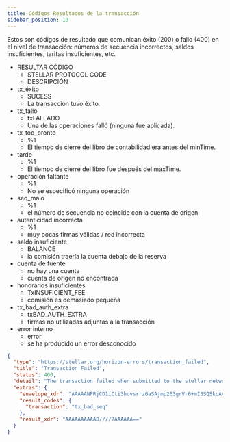 ```yaml
---
title: Códigos Resultados de la transacción
sidebar_position: 10
---
```



Estos son códigos de resultado que comunican éxito (200) o fallo (400) en el nivel de transacción: números de secuencia incorrectos, saldos insuficientes, tarifas insuficientes, etc.

<AttributeTable>

- RESULTAR CÓDIGO
  - STELLAR PROTOCOL CODE
  - DESCRIPCIÓN
- tx_éxito
  - SUCESS
  - La transacción tuvo éxito.
- tx_fallo
  - txFALLADO
  - Una de las operaciones falló (ninguna fue aplicada).
- tx_too_pronto
  - %1
  - El tiempo de cierre del libro de contabilidad era antes del minTime.
- tarde
  - %1
  - El tiempo de cierre del libro fue después del maxTime.
- operación faltante
  - %1
  - No se especificó ninguna operación
- seq_malo
  - %1
  - el número de secuencia no coincide con la cuenta de origen
- autenticidad incorrecta
  - %1
  - muy pocas firmas válidas / red incorrecta
- saldo insuficiente
  - BALANCE
  - la comisión traería la cuenta debajo de la reserva
- cuenta de fuente
  - no hay una cuenta
  - cuenta de origen no encontrada
- honorarios insuficientes
  - TxINSUFICIENT_FEE
  - comisión es demasiado pequeña
- tx_bad_auth_extra
  - txBAD_AUTH_EXTRA
  - firmas no utilizadas adjuntas a la transacción
- error interno
  - error
  - se ha producido un error desconocido

</AttributeTable>

<ExampleResponse title="Example Response for a 'tx_bad_seq' Result Code">

```json
{
  "type": "https://stellar.org/horizon-errors/transaction_failed",
  "title": "Transaction Failed",
  "status": 400,
  "detail": "The transaction failed when submitted to the stellar network. The `extras.result_codes` field on this response contains further details.  Descriptions of each code can be found at: https://www.stellar.org/developers/learn/concepts/list-of-operations.html",
  "extras": {
    "envelope_xdr": "AAAAANPRjCD1iCti3hovsrrz6aSAjmp263grVr6+mI3SQSkcAAAAZAAPRLgAAAAAAAAAAAAAAAAAAAABAAAAAAAAAAEAAAAArki/TnIipBc7Y+Hd87mnZdtBxzm7vu6iXpwcRz6zGskAAAAAAAAAAAAHoSAAAAAAAAAAAdJBKRwAAABANWeKuRYFmBm1lrMQqMvhbSouwL270SnxcTtv1XI4Y+uVe4yw4Jq7/43EoxwLbRh/pC3V4WfOZRzDqwsTyEztAA==",
    "result_codes": {
      "transaction": "tx_bad_seq"
    },
    "result_xdr": "AAAAAAAAAAD////7AAAAAA=="
  }
}
```

</ExampleResponse>
